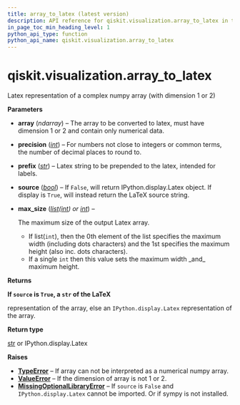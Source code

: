 ```yaml
---
title: array_to_latex (latest version)
description: API reference for qiskit.visualization.array_to_latex in the latest version of qiskit
in_page_toc_min_heading_level: 1
python_api_type: function
python_api_name: qiskit.visualization.array_to_latex
---
```


<span id="qiskit-visualization-array-to-latex" />

# qiskit.visualization.array\_to\_latex

<Function id="qiskit.visualization.array_to_latex" isDedicatedPage={true} github="https://github.com/Qiskit/qiskit/tree/stable/2.0/qiskit/visualization/array.py#L149-L207" signature="qiskit.visualization.array_to_latex(array, precision=10, prefix='', source=False, max_size=8)">
  Latex representation of a complex numpy array (with dimension 1 or 2)

  **Parameters**

  *   **array** (*ndarray*) – The array to be converted to latex, must have dimension 1 or 2 and contain only numerical data.

  *   **precision** ([*int*](https://docs.python.org/3/library/functions.html#int "(in Python v3.13)")) – For numbers not close to integers or common terms, the number of decimal places to round to.

  *   **prefix** ([*str*](https://docs.python.org/3/library/stdtypes.html#str "(in Python v3.13)")) – Latex string to be prepended to the latex, intended for labels.

  *   **source** ([*bool*](https://docs.python.org/3/library/functions.html#bool "(in Python v3.13)")) – If `False`, will return IPython.display.Latex object. If display is `True`, will instead return the LaTeX source string.

  *   **max\_size** ([*list*](https://docs.python.org/3/library/stdtypes.html#list "(in Python v3.13)")*(*[*int*](https://docs.python.org/3/library/functions.html#int "(in Python v3.13)")*) or* [*int*](https://docs.python.org/3/library/functions.html#int "(in Python v3.13)")) –

      The maximum size of the output Latex array.

      *   If list(`int`), then the 0th element of the list specifies the maximum width (including dots characters) and the 1st specifies the maximum height (also inc. dots characters).
      *   If a single `int` then this value sets the maximum width \_and\_ maximum height.

  **Returns**

  **If `source` is `True`, a `str` of the LaTeX**

  representation of the array, else an `IPython.display.Latex` representation of the array.

  **Return type**

  [str](https://docs.python.org/3/library/stdtypes.html#str "(in Python v3.13)") or IPython.display.Latex

  **Raises**

  *   [**TypeError**](https://docs.python.org/3/library/exceptions.html#TypeError "(in Python v3.13)") – If array can not be interpreted as a numerical numpy array.
  *   [**ValueError**](https://docs.python.org/3/library/exceptions.html#ValueError "(in Python v3.13)") – If the dimension of array is not 1 or 2.
  *   [**MissingOptionalLibraryError**](exceptions#qiskit.exceptions.MissingOptionalLibraryError "qiskit.exceptions.MissingOptionalLibraryError") – If `source` is `False` and `IPython.display.Latex` cannot be imported. Or if sympy is not installed.
</Function>

